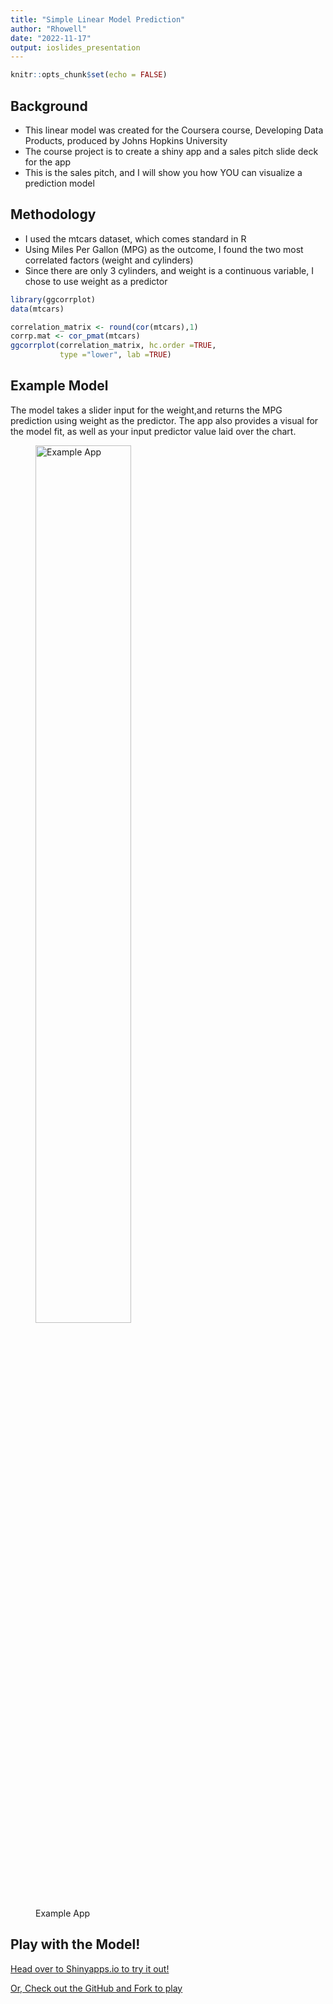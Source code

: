 ```yaml
---
title: "Simple Linear Model Prediction"
author: "Rhowell"
date: "2022-11-17"
output: ioslides_presentation
---
```


```r
knitr::opts_chunk$set(echo = FALSE)
```

## Background

- This linear model was created for the Coursera course, Developing Data Products, produced by Johns Hopkins University  
- The course project is to create a shiny app and a sales pitch slide deck for the app  
- This is the sales pitch, and I will show you how YOU can visualize a prediction model

## Methodology

- I used the mtcars dataset, which comes standard in R
- Using Miles Per Gallon (MPG) as the outcome, I found the two most correlated factors (weight and cylinders)
- Since there are only 3 cylinders, and weight is a continuous variable, I chose to use weight as a predictor

```r
library(ggcorrplot)
data(mtcars)

correlation_matrix <- round(cor(mtcars),1)
corrp.mat <- cor_pmat(mtcars)
ggcorrplot(correlation_matrix, hc.order =TRUE, 
           type ="lower", lab =TRUE)
```

## Example Model

The model takes a slider input for the weight,and returns the MPG prediction using weight as the predictor. The app also provides a visual for the model fit, as well as your input predictor value laid over the chart.

![Example App](Screenshot.png){#id .class width=60% height=60%}

## Play with the Model!

[Head over to Shinyapps.io to try it out!](https://rhowell421.shinyapps.io/Model_Selector)

[Or, Check out the GitHub and Fork to play](https://github.com/rhowell421/Developing_Data_Products/tree/gh-pages)
